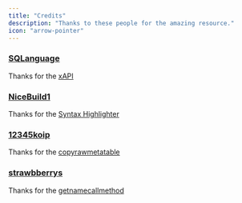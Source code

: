 ```yaml
---
title: "Credits"
description: "Thanks to these people for the amazing resource."
icon: "arrow-pointer"
---
```


### [SQLanguage](https://github.com/3skue)

Thanks for the [xAPI](https://github.com/3skue/xAPI4/)

### [NiceBuild1](https://devforum.roblox.com/u/nicebuild1/summary)

Thanks for the [Syntax Highlighter](https://devforum.roblox.com/t/realtime-richtext-lua-syntax-highlighting/2500399)

### [12345koip](https://github.com/12345koip)

Thanks for the [copyrawmetatable](https://github.com/12345koip/Luau-copyrawmetatable)

### [strawbberrys](https://github.com/strawbberrys)

Thanks for the [getnamecallmethod](https://github.com/strawbberrys/getnamecallmethod)